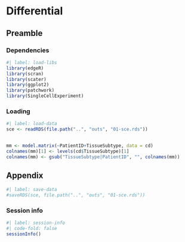 # Differential

## Preamble

### Dependencies

```r
#| label: load-libs
library(edgeR)
library(scran)
library(scater)
library(ggplot2)
library(patchwork)
library(SingleCellExperiment)
```

### Loading

```r
#| label: load-data
sce <- readRDS(file.path("..", "outs", "01-sce.rds"))
```

## 

```r
mm <- model.matrix(~PatientID+TissueSubtype, data = cd)
colnames(mm)[1] <- levels(cd$TissueSubtype)[1]
colnames(mm) <- gsub("TissueSubtype|PatientID", "", colnames(mm))
```

## Appendix

```r
#| label: save-data
#saveRDS(sce, file.path("..", "outs", "01-sce.rds"))
```

::: {.callout-note icon=false, collapse=true}

### Session info

```r
#| label: session-info
#| code-fold: false
sessionInfo()
```

:::